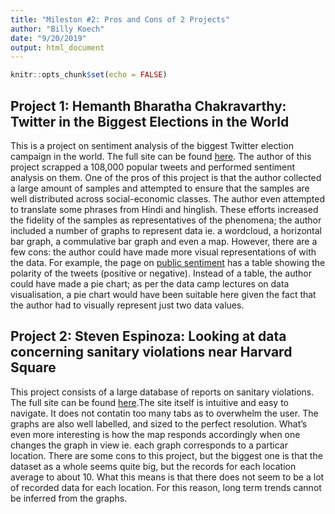 ```yaml
---
title: "Mileston #2: Pros and Cons of 2 Projects"
author: "Billy Koech"
date: "9/20/2019"
output: html_document
---
```


```r
knitr::opts_chunk$set(echo = FALSE)
```

## Project 1: Hemanth Bharatha Chakravarthy: Twitter in the Biggest Elections in the World

This is a project on sentiment analysis of the biggest Twitter election campaign in the world. The full site can be found [here](https://hemanth-bharatha-chakravarthy.shinyapps.io/lok_sabha/). The author of this project scrapped a 108,000 popular tweets and performed sentiment analysis on them. One of the pros of this project is that the author collected a large amount of samples and attempted to ensure that the samples are well distributed across social-economic classes. The author even attempted to translate some phrases from Hindi and hinglish. These efforts increased the fidelity of the samples as representatives of the phenomena; the author included a number of graphs to represent data ie. a wordcloud, a horizontal bar graph, a commulative bar graph and even a map. However, there are a few cons: the author could have made more visual representations of with the data. For example, the page on [public sentiment](https://hemanth-bharatha-chakravarthy.shinyapps.io/lok_sabha/#) has a table showing the polarity of the tweets (positive or negative). Instead of a table, the author could have made a pie chart; as per the data camp lectures on data visualisation, a pie chart would have been suitable here given the fact that the author had to visually represent just two data values.


## Project 2: Steven Espinoza: Looking at data concerning sanitary violations near Harvard Square

This project consists of a large database of reports on sanitary violations. The full site can be found [here](https://stevene97.shinyapps.io/Gov1005_Final_Project/).The site itself is intuitive and easy to navigate. It does not contatin too many tabs as to overwhelm the user. The graphs are also well labelled, and sized to the perfect resolution. What's even more interesting is how the map responds accordingly when one changes the graph in view ie. each graph corresponds to a particar location. There are some cons to this project, but the biggest one is that the dataset as a whole seems quite big, but the records for each location average to about 10. What this means is that there does not seem to be a lot of recorded data for each location. For this reason, long term trends cannot be inferred from the graphs. 




